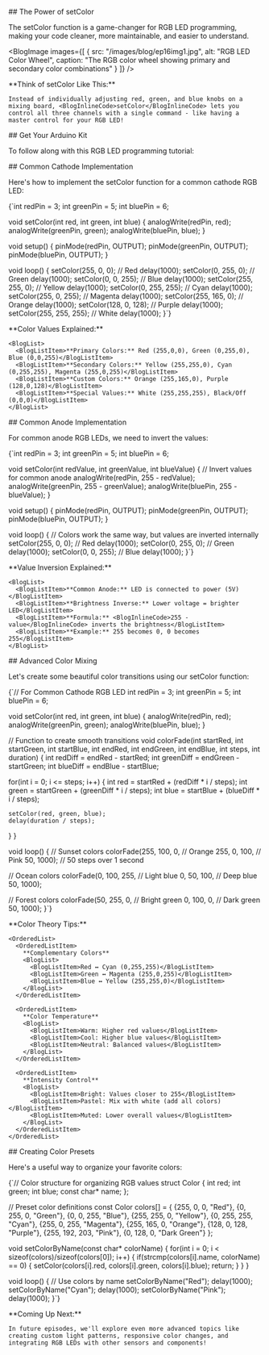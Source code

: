 

<BlogHeader 
  title={metadata.title}
  description={metadata.description}
  date={metadata.date}
  author={metadata.author}
  tags={metadata.tags}
/>

<BlogVideo 
  videoId="WyUHq7kuJSY" 
  title="How to program RGB LEDs with the setColor function"
/>

<BlogSection>
  ## The Power of setColor

  The <BlogInlineCode>setColor</BlogInlineCode> function is a game-changer for RGB LED programming, making your code cleaner, more maintainable, and easier to understand.

  <BlogImage 
    images={[
      {
        src: "/images/blog/ep16img1.jpg",
        alt: "RGB LED Color Wheel",
        caption: "The RGB color wheel showing primary and secondary color combinations"
      }
    ]}
  />

  <BlogCallout type="tip">
    **Think of setColor Like This:**
    
    Instead of individually adjusting red, green, and blue knobs on a mixing board, <BlogInlineCode>setColor</BlogInlineCode> lets you control all three channels with a single command - like having a master control for your RGB LED!
  </BlogCallout>
</BlogSection>

<BlogSection accent>
  ## Get Your Arduino Kit

  To follow along with this RGB LED programming tutorial:

  <BlogKitSection 
    link="https://amzn.to/3Yv56Jg"
    title="Get Your Arduino Kit"
    description="The Elegoo Arduino kit includes RGB LEDs and components needed to create stunning color displays."
    image="/images/kit.jpg"
  />
</BlogSection>

<BlogSection>
  ## Common Cathode Implementation

  Here's how to implement the <BlogInlineCode>setColor</BlogInlineCode> function for a common cathode RGB LED:

  <BlogCode filename="CommonCathodeSetColor.ino" language="cpp">
{`int redPin = 3;
int greenPin = 5;
int bluePin = 6;

void setColor(int red, int green, int blue) {
    analogWrite(redPin, red);
    analogWrite(greenPin, green);
    analogWrite(bluePin, blue);
}

void setup() {
    pinMode(redPin, OUTPUT);
    pinMode(greenPin, OUTPUT);
    pinMode(bluePin, OUTPUT);
}

void loop() {
    setColor(255, 0, 0);   // Red
    delay(1000);
    setColor(0, 255, 0);   // Green
    delay(1000);
    setColor(0, 0, 255);   // Blue
    delay(1000);
    setColor(255, 255, 0); // Yellow
    delay(1000);
    setColor(0, 255, 255); // Cyan
    delay(1000);
    setColor(255, 0, 255); // Magenta
    delay(1000);
    setColor(255, 165, 0); // Orange
    delay(1000);
    setColor(128, 0, 128); // Purple
    delay(1000);
    setColor(255, 255, 255); // White
    delay(1000);
}`}
  </BlogCode>

  <BlogCallout type="note">
    **Color Values Explained:**
    
    <BlogList>
      <BlogListItem>**Primary Colors:** Red (255,0,0), Green (0,255,0), Blue (0,0,255)</BlogListItem>
      <BlogListItem>**Secondary Colors:** Yellow (255,255,0), Cyan (0,255,255), Magenta (255,0,255)</BlogListItem>
      <BlogListItem>**Custom Colors:** Orange (255,165,0), Purple (128,0,128)</BlogListItem>
      <BlogListItem>**Special Values:** White (255,255,255), Black/Off (0,0,0)</BlogListItem>
    </BlogList>
  </BlogCallout>
</BlogSection>

<BlogSection accent>
  ## Common Anode Implementation

  For common anode RGB LEDs, we need to invert the values:

  <BlogCode filename="CommonAnodeSetColor.ino" language="cpp">
{`int redPin = 3;
int greenPin = 5;
int bluePin = 6;

void setColor(int redValue, int greenValue, int blueValue) {
  // Invert values for common anode
  analogWrite(redPin, 255 - redValue);
  analogWrite(greenPin, 255 - greenValue);
  analogWrite(bluePin, 255 - blueValue);
}

void setup() {
  pinMode(redPin, OUTPUT);
  pinMode(greenPin, OUTPUT);
  pinMode(bluePin, OUTPUT);
}

void loop() {
  // Colors work the same way, but values are inverted internally
  setColor(255, 0, 0);   // Red
  delay(1000);
  setColor(0, 255, 0);   // Green
  delay(1000);
  setColor(0, 0, 255);   // Blue
  delay(1000);
}`}
  </BlogCode>

  <BlogCallout type="important">
    **Value Inversion Explained:**
    
    <BlogList>
      <BlogListItem>**Common Anode:** LED is connected to power (5V)</BlogListItem>
      <BlogListItem>**Brightness Inverse:** Lower voltage = brighter LED</BlogListItem>
      <BlogListItem>**Formula:** <BlogInlineCode>255 - value</BlogInlineCode> inverts the brightness</BlogListItem>
      <BlogListItem>**Example:** 255 becomes 0, 0 becomes 255</BlogListItem>
    </BlogList>
  </BlogCallout>
</BlogSection>

<BlogSection>
  ## Advanced Color Mixing

  Let's create some beautiful color transitions using our <BlogInlineCode>setColor</BlogInlineCode> function:

  <BlogCode filename="ColorMixing.ino" language="cpp">
{`// For Common Cathode RGB LED
int redPin = 3;
int greenPin = 5;
int bluePin = 6;

void setColor(int red, int green, int blue) {
  analogWrite(redPin, red);
  analogWrite(greenPin, green);
  analogWrite(bluePin, blue);
}

// Function to create smooth transitions
void colorFade(int startRed, int startGreen, int startBlue,
               int endRed, int endGreen, int endBlue,
               int steps, int duration) {
  int redDiff = endRed - startRed;
  int greenDiff = endGreen - startGreen;
  int blueDiff = endBlue - startBlue;
  
  for(int i = 0; i <= steps; i++) {
    int red = startRed + (redDiff * i / steps);
    int green = startGreen + (greenDiff * i / steps);
    int blue = startBlue + (blueDiff * i / steps);
    
    setColor(red, green, blue);
    delay(duration / steps);
  }
}

void loop() {
  // Sunset colors
  colorFade(255, 100, 0,    // Orange
            255, 0, 100,     // Pink
            50, 1000);       // 50 steps over 1 second
            
  // Ocean colors
  colorFade(0, 100, 255,    // Light blue
            0, 50, 100,      // Deep blue
            50, 1000);
            
  // Forest colors
  colorFade(50, 255, 0,     // Bright green
            0, 100, 0,       // Dark green
            50, 1000);
}`}
  </BlogCode>

  <BlogCallout type="tip">
    **Color Theory Tips:**
    
    <OrderedList>
      <OrderedListItem>
        **Complementary Colors**
        <BlogList>
          <BlogListItem>Red ↔ Cyan (0,255,255)</BlogListItem>
          <BlogListItem>Green ↔ Magenta (255,0,255)</BlogListItem>
          <BlogListItem>Blue ↔ Yellow (255,255,0)</BlogListItem>
        </BlogList>
      </OrderedListItem>

      <OrderedListItem>
        **Color Temperature**
        <BlogList>
          <BlogListItem>Warm: Higher red values</BlogListItem>
          <BlogListItem>Cool: Higher blue values</BlogListItem>
          <BlogListItem>Neutral: Balanced values</BlogListItem>
        </BlogList>
      </OrderedListItem>

      <OrderedListItem>
        **Intensity Control**
        <BlogList>
          <BlogListItem>Bright: Values closer to 255</BlogListItem>
          <BlogListItem>Pastel: Mix with white (add all colors)</BlogListItem>
          <BlogListItem>Muted: Lower overall values</BlogListItem>
        </BlogList>
      </OrderedListItem>
    </OrderedList>
  </BlogCallout>
</BlogSection>

<BlogSection accent>
  ## Creating Color Presets

  Here's a useful way to organize your favorite colors:

  <BlogCode filename="ColorPresets.ino" language="cpp">
{`// Color structure for organizing RGB values
struct Color {
  int red;
  int green;
  int blue;
  const char* name;
};

// Preset color definitions
const Color colors[] = {
  {255, 0, 0, "Red"},
  {0, 255, 0, "Green"},
  {0, 0, 255, "Blue"},
  {255, 255, 0, "Yellow"},
  {0, 255, 255, "Cyan"},
  {255, 0, 255, "Magenta"},
  {255, 165, 0, "Orange"},
  {128, 0, 128, "Purple"},
  {255, 192, 203, "Pink"},
  {0, 128, 0, "Dark Green"}
};

void setColorByName(const char* colorName) {
  for(int i = 0; i < sizeof(colors)/sizeof(colors[0]); i++) {
    if(strcmp(colors[i].name, colorName) == 0) {
      setColor(colors[i].red, colors[i].green, colors[i].blue);
      return;
    }
  }
}

void loop() {
  // Use colors by name
  setColorByName("Red");
  delay(1000);
  setColorByName("Cyan");
  delay(1000);
  setColorByName("Pink");
  delay(1000);
}`}
  </BlogCode>

  <BlogCallout type="note">
    **Coming Up Next:**
    
    In future episodes, we'll explore even more advanced topics like creating custom light patterns, responsive color changes, and integrating RGB LEDs with other sensors and components!
  </BlogCallout>
</BlogSection> 
